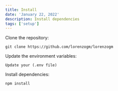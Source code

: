 ```yaml
---
title: Install
date: 'January 22, 2022'
description: Install dependencies
tags: ['setup']
---
```


Clone the repository:

    git clone https://github.com/lorenzogm/lorenzogm

Update the environment variables:

    Update your (.env file)

Install dependencies:

    npm install

